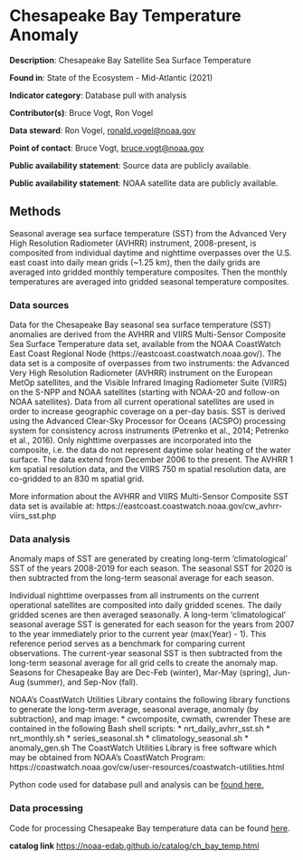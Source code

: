 # Chesapeake Bay Temperature Anomaly {#ch_bay_temp}

**Description**: Chesapeake Bay Satellite Sea Surface Temperature

**Found in**: State of the Ecosystem - Mid-Atlantic (2021)

**Indicator category**: Database pull with analysis

**Contributor(s)**: Bruce Vogt, Ron Vogel
  
**Data steward**: Ron Vogel, <ronald.vogel@noaa.gov>
  
**Point of contact**: Bruce Vogt, <bruce.vogt@noaa.gov> 
  
**Public availability statement**: Source data are publicly available.
  
**Public availability statement**: NOAA satellite data are publicly available.

## Methods
Seasonal average sea surface temperature (SST) from the Advanced Very High Resolution Radiometer (AVHRR) instrument, 2008-present, is composited from individual daytime and nighttime overpasses over the U.S. east coast into daily mean grids (~1.25 km), then the daily grids are averaged into gridded monthly temperature composites. Then the monthly temperatures are averaged into gridded seasonal temperature composites.

### Data sources
Data for the Chesapeake Bay seasonal sea surface temperature (SST) anomalies are derived from the AVHRR and VIIRS Multi-Sensor Composite Sea Surface Temperature data set, available from the NOAA CoastWatch East Coast Regional Node (https://eastcoast.coastwatch.noaa.gov/). The data set is a composite of overpasses from two instruments: the Advanced Very High Resolution Radiometer (AVHRR) instrument on the European MetOp satellites, and the Visible Infrared Imaging Radiometer Suite (VIIRS) on the S-NPP and NOAA satellites (starting with NOAA-20 and follow-on NOAA satellites). Data from all current operational satellites are used in order to increase geographic coverage on a per-day basis. SST is derived using the Advanced Clear-Sky Processor for Oceans (ACSPO) processing system for consistency across instruments (Petrenko et al., 2014; Petrenko et al., 2016). Only nighttime overpasses are incorporated into the composite, i.e. the data do not represent daytime solar heating of the water surface. The data extend from December 2006 to the present. The AVHRR 1 km spatial resolution data, and the VIIRS 750 m spatial resolution data, are co-gridded to an 830 m spatial grid.

More information about the AVHRR and VIIRS Multi-Sensor Composite SST data set is available at:
https://eastcoast.coastwatch.noaa.gov/cw_avhrr-viirs_sst.php

### Data analysis
Anomaly maps of SST are generated by creating long-term 'climatological' SST of the years 2008-2019 for each season. The seasonal SST for 2020 is then subtracted from the long-term seasonal average for each season.

Individual nighttime overpasses from all instruments on the current operational satellites are composited into daily gridded scenes. The daily gridded scenes are then averaged seasonally. A long-term ‘climatological’ seasonal average SST is generated for each season for the years from 2007 to the year immediately prior to the current year (max(Year) - 1). This reference period serves as a benchmark for comparing current observations. The current-year seasonal SST is then subtracted from the long-term seasonal average for all grid cells to create the anomaly map. Seasons for Chesapeake Bay are Dec-Feb (winter), Mar-May (spring), Jun-Aug (summer), and Sep-Nov (fall).

NOAA's CoastWatch Utilities Library contains the following library functions to generate the long-term average, seasonal average, anomaly (by subtraction), and map image:
  * cwcomposite, cwmath, cwrender
These are contained in the following Bash shell scripts:
  * nrt_daily_avhrr_sst.sh
  * nrt_monthly.sh
  * series_seasonal.sh
  * climatology_seasonal.sh
  * anomaly_gen.sh
The CoastWatch Utilities Library is free software which may be obtained from NOAA's CoastWatch Program:
https://coastwatch.noaa.gov/cw/user-resources/coastwatch-utilities.html

Python code used for database pull and analysis can be [found here.](https://github.com/NOAA-EDAB/tech-doc/blob/master/R/stored_scripts/cbibs)

### Data processing
Code for processing Chesapeake Bay temperature data can be found [here](https://github.com/NOAA-EDAB/ecodata/blob/master/data-raw/get_ch_bay_temp.R).

**catalog link**
<https://noaa-edab.github.io/catalog/ch_bay_temp.html>